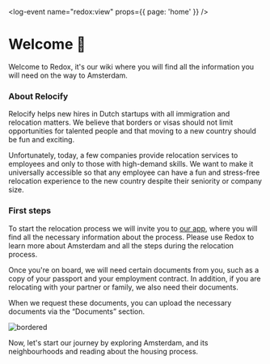 
<log-event name="redox:view" props={{ page: 'home' }} />

<RenterScoreCalculator />

# Welcome 👋
Welcome to Redox, it's our wiki where you will find all the information you will need on the way to Amsterdam.

### About Relocify
Relocify helps new hires in Dutch startups with all immigration and relocation matters. We believe that borders or visas should not limit opportunities for talented people and that moving to a new country should be fun and exciting.

Unfortunately, today, a few companies provide relocation services to employees and only to those with high-demand skills. We want to make it universally accessible so that any employee can have a fun and stress-free relocation experience to the new country despite their seniority or company size.

### First steps
To start the relocation process we will invite you to [our app](https://relocify.relocationonline.com/), where you will find all the necessary information about the process. Please use Redox to learn more about Amsterdam and all the steps during the relocation process.

Once you're on board, we will need certain documents from you, such as a copy of your passport and your employment contract. In addition, if you are relocating with your partner or family, we also need their documents.

When we request these documents, you can upload the necessary documents via the “Documents” section.

![bordered](rapp-upload-file.gif)

Now, let's start our journey by exploring Amsterdam, and its neighbourhoods and reading about the housing process.
